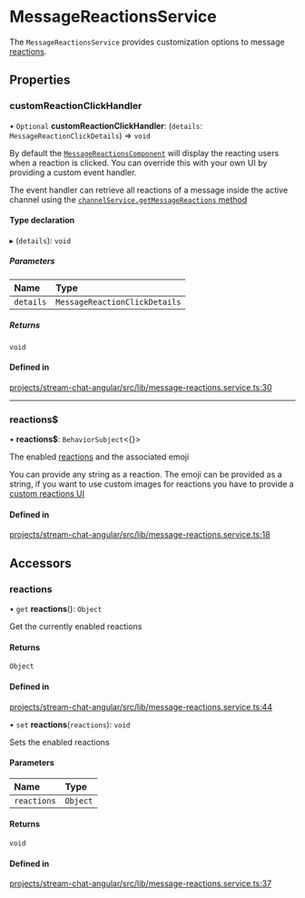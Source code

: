 # MessageReactionsService

The `MessageReactionsService` provides customization options to message [reactions](https://getstream.io/chat/docs/javascript/send_reaction/?language=javascript).

## Properties

### customReactionClickHandler

• `Optional` **customReactionClickHandler**: (`details`: `MessageReactionClickDetails`) => `void`

By default the [`MessageReactionsComponent`](../../components/MessageReactionsComponent) will display the reacting users when a reaction is clicked. You can override this with your own UI by providing a custom event handler.

The event handler can retrieve all reactions of a message inside the active channel using the [`channelService.getMessageReactions` method](../../services/ChannelService/#getmessagereactions)

#### Type declaration

▸ (`details`): `void`

##### Parameters

| Name | Type |
| :------ | :------ |
| `details` | `MessageReactionClickDetails` |

##### Returns

`void`

#### Defined in

[projects/stream-chat-angular/src/lib/message-reactions.service.ts:30](https://github.com/GetStream/stream-chat-angular/blob/407eaf8ad1ad5dca8d43beeafabcf29b83e4ae8d/projects/stream-chat-angular/src/lib/message-reactions.service.ts#L30)

___

### reactions$

• **reactions$**: `BehaviorSubject`<{}\>

The enabled [reactions](https://getstream.io/chat/docs/javascript/send_reaction/?language=javascript) and the associated emoji

You can provide any string as a reaction. The emoji can be provided as a string, if you want to use custom images for reactions you have to provide a [custom reactions UI](../../services/CustomTemplatesService/#messagereactionstemplate)

#### Defined in

[projects/stream-chat-angular/src/lib/message-reactions.service.ts:18](https://github.com/GetStream/stream-chat-angular/blob/407eaf8ad1ad5dca8d43beeafabcf29b83e4ae8d/projects/stream-chat-angular/src/lib/message-reactions.service.ts#L18)

## Accessors

### reactions

• `get` **reactions**(): `Object`

Get the currently enabled reactions

#### Returns

`Object`

#### Defined in

[projects/stream-chat-angular/src/lib/message-reactions.service.ts:44](https://github.com/GetStream/stream-chat-angular/blob/407eaf8ad1ad5dca8d43beeafabcf29b83e4ae8d/projects/stream-chat-angular/src/lib/message-reactions.service.ts#L44)

• `set` **reactions**(`reactions`): `void`

Sets the enabled reactions

#### Parameters

| Name | Type |
| :------ | :------ |
| `reactions` | `Object` |

#### Returns

`void`

#### Defined in

[projects/stream-chat-angular/src/lib/message-reactions.service.ts:37](https://github.com/GetStream/stream-chat-angular/blob/407eaf8ad1ad5dca8d43beeafabcf29b83e4ae8d/projects/stream-chat-angular/src/lib/message-reactions.service.ts#L37)
